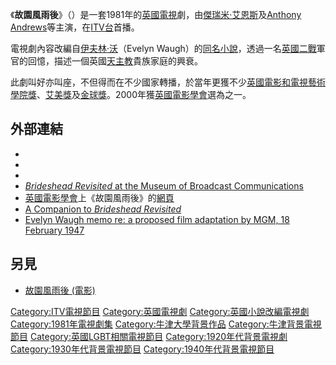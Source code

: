 {{noteTA
|G1=Show
|G2=TV
|1=zh-tw:傑瑞米·艾朗; zh-hk:謝洛美·艾朗斯; zh-cn:杰里米·艾恩斯;
}}
{{Infobox television
| show_name = 故園風雨後
| original_name = Brideshead Revisited
| image        = Brideshead Revisited ITV 1981.jpg
| caption      = 
| format       = [[歷史電視劇|歷史電視劇]]
| runtime      = 659分鐘
| studio       = [[Granada_Television|Granada Television]]
| writer       = [[Derek_Granger|Derek Granger]]及其他<br>原著：[[伊夫林·沃|伊夫林·沃]] 
| director     = [[Charles_Sturridge|Charles Sturridge]]<br>[[Michael_Lindsay-Hogg|Michael Lindsay-Hogg]]
| producer     = Derek Granger
| starring     = [[傑瑞米·艾恩斯|傑瑞米·艾恩斯]]<br>[[Anthony_Andrews|Anthony Andrews]]<br>[[Diana_Quick|Diana Quick]] 
| music        = [[Geoffrey_Burgon|Geoffrey Burgon]]
| narrated     = 謝洛美·艾朗斯
| country      = [[英國電視|英國]]
| language     = [[英語|英語]]
| network      = [[英國獨立電視台|ITV]]
| first_aired  = {{start date|1981|10|12}}
| last_aired   = {{end date|1981|12|22}}
| num_episodes = 11
}}
《'''故園風雨後'''》（{{lang-en|''Brideshead Revisited''}}）是一套1981年的[[英國電視|英國電視]]劇，由[[傑瑞米·艾恩斯|傑瑞米·艾恩斯]]及[[Anthony_Andrews|Anthony Andrews]]等主演，在[[英國獨立電視台|ITV台]]首播。

電視劇內容改編自[[伊夫林·沃|伊夫林·沃]]（Evelyn Waugh）的[[重返布莱兹海德庄园|同名小說]]，透過一名[[英國|英國]][[二戰|二戰]]軍官的回憶，描述一個英國[[天主教|天主教]]貴族家庭的興衰。

此劇叫好亦叫座，不但得而在不少國家轉播，於當年更獲不少[[英國電影和電視藝術學院獎|英國電影和電視藝術學院獎]]、[[艾美獎|艾美獎]]及[[金球獎_(影視獎項)|金球獎]]。2000年獲[[英國電影學會|英國電影學會]]選為{{link-en|100最佳英國電視節目|BFI TV 100}}之一。

==外部連結==
*{{itv.com|id=ClassicTVshows/perioddrama/bridesheadrevisited|title=故園風雨後}}
*{{imdb title|0083390|故園風雨後}}
* {{amg movie|7102|故園風雨後}}
*[https://web.archive.org/web/20090127052216/http://museum.tv/archives/etv/B/htmlB/bridesheadre/bridesheadre.htm ''Brideshead Revisited'' at the Museum of Broadcast Communications]
* [[英國電影學會|英國電影學會]]上《故園風雨後》的[http://www.screenonline.org.uk/tv/id/536563/index.html 網頁] {{Wayback|url=http://www.screenonline.org.uk/tv/id/536563/index.html |date=20110106140948 }} 
*[https://web.archive.org/web/20040404094808/http://www.abbotshill.freeserve.co.uk/Brideshead.html A Companion to ''Brideshead Revisited'']
*[http://www.guardian.co.uk/film/2004/may/22/classics.film Evelyn Waugh memo re: a proposed film adaptation by MGM, 18 February 1947] {{Wayback|url=http://www.guardian.co.uk/film/2004/may/22/classics.film |date=20110514064533 }}

==另見==
* [[故園風雨後_(電影)|故園風雨後 (電影)]]

{{DEFAULTSORT:Brideshead Revisited (TV Serial)}}
[[Category:ITV電視節目|Category:ITV電視節目]]
[[Category:英國電視劇|Category:英國電視劇]]
[[Category:英國小說改編電視劇|Category:英國小說改編電視劇]]
[[Category:1981年電視劇集|Category:1981年電視劇集]]
[[Category:牛津大學背景作品|Category:牛津大學背景作品]]
[[Category:牛津背景電視節目|Category:牛津背景電視節目]]
[[Category:英國LGBT相關電視節目|Category:英國LGBT相關電視節目]]
[[Category:1920年代背景電視劇|Category:1920年代背景電視劇]]
[[Category:1930年代背景電視節目|Category:1930年代背景電視節目]]
[[Category:1940年代背景電視節目|Category:1940年代背景電視節目]]